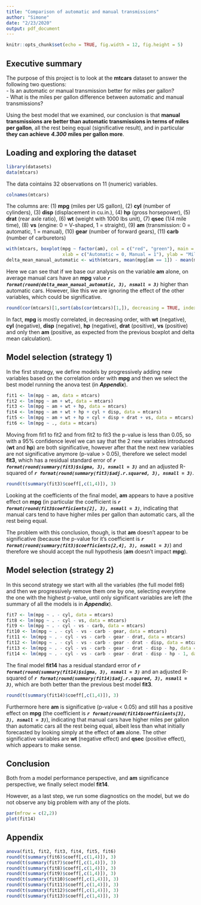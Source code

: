 ```yaml
---
title: "Comparison of automatic and manual transmissions"
author: "Simone"
date: "2/23/2020"
output: pdf_document
---
```


```r
knitr::opts_chunk$set(echo = TRUE, fig.width = 12, fig.height = 5)
```

## Executive summary

The purpose of this project is to look at the **mtcars** dataset to answer the following two questions:  
- Is an automatic or manual transmission better for miles per gallon?  
- What is the miles per gallon difference between automatic and manual transmissions?

Using the best model that we examined, our conclusion is that **manual transmissions are better than automatic transmissions in terms of miles per gallon**, all the rest being equal (significative result), and in particular **they can achieve** ***4.300*** **miles per gallon more**.

## Loading and exploring the dataset

```r
library(datasets)
data(mtcars)
```

The data cointains 32 observations on 11 (numeric) variables.

```r
colnames(mtcars)
```

The columns are: (1) **mpg**	(miles per US gallon), (2) **cyl** (number of cylinders), (3) **disp** (displacement in cu.in.), (4) **hp** (gross horsepower), (5) **drat** (rear axle ratio), (6) **wt** (weight with 1000 lbs unit), (7) **qsec** (1/4 mile time), (8) **vs** (engine: 0 = V-shaped, 1 = straight), (9) **am** (transmission: 0 = automatic, 1 = manual), (10) **gear** (number of forward gears), (11) **carb** (number of carburetors)

```r
with(mtcars, boxplot(mpg ~ factor(am), col = c("red", "green"), main = "Automatic vs Manual",
                     xlab = c("Automatic = 0, Manual = 1"), ylab = "Miles per gallon"))
delta_mean_manual_automatic <- with(mtcars, mean(mpg[am == 1]) - mean(mpg[am == 0]))
```

Here we can see that if we base our analysis on the variable **am** alone, on average manual cars have an **mpg** value ***`r format(round(delta_mean_manual_automatic, 3), nsmall = 3)`*** higher than automatic cars. However, like this we are ignoring the effect of the other variables, which could be significative.

```r
round(cor(mtcars)[1,sort(abs(cor(mtcars)[1,]), decreasing = TRUE, index.return = TRUE)$ix], 3)
```

In fact, **mpg** is mostly correlated, in decreasing order, with **wt** (negative), **cyl** (negative), **disp** (negative), **hp** (negative), **drat** (positive), **vs** (positive) and only then **am** (positive, as expected from the previous boxplot and delta mean calculation).

## Model selection (strategy 1)

In the first strategy, we define models by progressively adding new variables based on the correlation order with **mpg** and then we select the best model running the anova test (in ***Appendix***).

```r
fit1 <- lm(mpg ~ am, data = mtcars)
fit2 <- lm(mpg ~ am + wt, data = mtcars)
fit3 <- lm(mpg ~ am + wt + hp, data = mtcars)
fit4 <- lm(mpg ~ am + wt + hp + cyl + disp, data = mtcars)
fit5 <- lm(mpg ~ am + wt + hp + cyl + disp + drat + vs, data = mtcars)
fit6 <- lm(mpg ~ ., data = mtcars)
```

Moving from fit1 to fit2 and from fit2 to fit3 the p-value is less than 0.05, so with a 95% confidence level we can say that the 2 new variables introduced (**wt** and **hp**) are both significative, however after that the next new variables are not significative anymore (p-value > 0.05), therefore we select model **fit3**, which has a residual standard error of ***`r format(round(summary(fit3)$sigma, 3), nsmall = 3)`*** and an adjusted R-squared of ***`r format(round(summary(fit3)$adj.r.squared, 3), nsmall = 3)`***.

```r
round(t(summary(fit3)$coeff[,c(1,4)]), 3)
```
  
Looking at the coefficients of the final model, **am** appears to have a positive effect on **mpg** (in particular the coefficient is ***`r format(round(fit3$coefficients[2], 3), nsmall = 3)`***, indicating that manual cars tend to have higher miles per gallon than automatic cars, all the rest being equal.
  
The problem with this conclusion, though, is that **am** doesn't appear to be significative (because the p-value for it's coefficient is ***`r format(round(summary(fit3)$coefficients[2,4], 3), nsmall = 3)`***) and therefore we should accept the null hypothesis (**am** doesn't impact **mpg**).

## Model selection (strategy 2)

In this second strategy we start with all the variables (the full model fit6) and then we progressively remove them one by one, selecting everytime the one with the highest p-value, until only significant variables are left (the summary of all the models is in ***Appendix***).

```r
fit7 <- lm(mpg ~ . - cyl, data = mtcars)
fit8 <- lm(mpg ~ . - cyl - vs, data = mtcars)
fit9 <- lm(mpg ~ . - cyl - vs - carb, data = mtcars)
fit10 <- lm(mpg ~ . - cyl - vs - carb - gear, data = mtcars)
fit11 <- lm(mpg ~ . - cyl - vs - carb - gear - drat, data = mtcars)
fit12 <- lm(mpg ~ . - cyl - vs - carb - gear - drat - disp, data = mtcars)
fit13 <- lm(mpg ~ . - cyl - vs - carb - gear - drat - disp - hp, data = mtcars)
fit14 <- lm(mpg ~ . - cyl - vs - carb - gear - drat - disp - hp - 1, data = mtcars)
```

The final model **fit14** has a residual standard error of ***`r format(round(summary(fit14)$sigma, 3), nsmall = 3)`*** and an adjusted R-squared of ***`r format(round(summary(fit14)$adj.r.squared, 3), nsmall = 3)`***, which are both better than the previous best model **fit3**.

```r
round(t(summary(fit14)$coeff[,c(1,4)]), 3)
```

Furthermore here **am** is significative (p-value < 0.05) and still has a positive effect on **mpg** (the coefficient is ***`r format(round(fit14$coefficients[3], 3), nsmall = 3)`***), indicating that manual cars have higher miles per gallon than automatic cars all the rest being equal, albeit less than what initially forecasted by looking simply at the effect of **am** alone. The other significative variables are **wt** (negative effect) and **qsec** (positive effect), which appears to make sense.

## Conclusion

Both from a model performance perspective, and **am** significance perspective, we finally select model **fit14**.
  
However, as a last step, we run some diagnostics on the model, but we do not observe any big problem with any of the plots.

```r
par(mfrow = c(2,2))
plot(fit14)
```

## Appendix

```r
anova(fit1, fit2, fit3, fit4, fit5, fit6)
round(t(summary(fit6)$coeff[,c(1,4)]), 3)
round(t(summary(fit7)$coeff[,c(1,4)]), 3)
round(t(summary(fit8)$coeff[,c(1,4)]), 3)
round(t(summary(fit9)$coeff[,c(1,4)]), 3)
round(t(summary(fit10)$coeff[,c(1,4)]), 3)
round(t(summary(fit11)$coeff[,c(1,4)]), 3)
round(t(summary(fit12)$coeff[,c(1,4)]), 3)
round(t(summary(fit13)$coeff[,c(1,4)]), 3)
```

